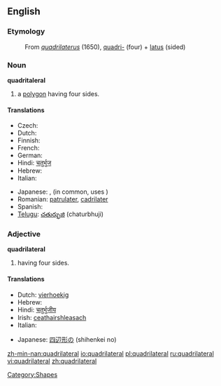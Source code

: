 ==English==

===Etymology===
: From {{L.}} ''[[quadrilaterus]]'' (1650), [[quadri-]] (four) + [[latus]] (sided)

===Noun===
{{wikipedia}}
'''quadritaleral'''

# a [[polygon]] having four sides.

====Translations====
{{trans-top|polygon having four sides}}
* Czech: {{t-|cs|čtyřúhelník|m}}
* Dutch: {{t+|nl|vierhoek}}
* Finnish: {{t+|fi|nelikulmio}}
* French: {{t+|fr|quadrilatère}}
* German: {{t+|de|Viereck}}
* Hindi: [[चतुर्भुज]]
* Hebrew: {{he-translation|מרובע|merubá}} {{m}}
* Italian: {{t-|it|quadrilatero|m}}
{{trans-mid}}
* Japanese: {{t-|ja|四辺形|tr=shihenkei|sc=Jpan}}, (in common, uses {{t-|ja|四角形|tr=shikakukei|sc=Jpan}})
* Romanian: [[patrulater]], [[cadrilater]]
* Spanish: {{t+|es|cuadrilátero|m}}
* [[Telugu]]: [[చతుర్భుజి]] (chaturbhuji)
{{trans-bottom}}

===Adjective===
'''quadrilateral'''

# having four sides.

====Translations====
{{trans-top|having four sides}}
* Dutch: [[vierhoekig]]
* Hebrew: {{he-translation|מרובע|merubá}} {{m}}
* Hindi: [[चतुर्भुजीय]]
* Irish: [[ceathairshleasach]]
* Italian: {{t-|it|quadrilatero}}
{{trans-mid}}
* Japanese: [[四辺形]]の (shihenkei no)
{{trans-bottom}}

[[zh-min-nan:quadrilateral]]
[[io:quadrilateral]]
[[pl:quadrilateral]]
[[ru:quadrilateral]]
[[vi:quadrilateral]]
[[zh:quadrilateral]]

[[Category:Shapes]]